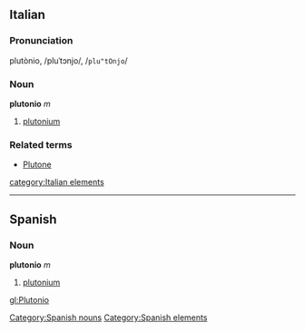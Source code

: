 ==Italian==
===Pronunciation===
plutònio, /pluˈtɔnjo/, /<tt>plu"tOnjo</tt>/
===Noun===
'''plutonio''' ''m''

# [[plutonium]]

===Related terms===
*[[Plutone]]

[[category:Italian elements]]
----
== Spanish ==
=== Noun ===
'''plutonio''' ''m''
# [[plutonium]]

[[Category:Spanish nouns]]
[[Category:Spanish elements]]

[[gl:Plutonio]]